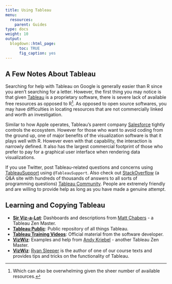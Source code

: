 ```yaml
---
title: Using Tableau
menu:
  resources:
    parent: Guides
type: docs
weight: 10
output:
  blogdown::html_page:
      toc: TRUE
      fig_caption: yes
---
```


## A Few Notes About Tableau

Searching for help with Tableau on Google is generally easier than R since you aren't searching for a letter. However, the first thing you may notice is that given [Tableau](https://www.tableau.com/){target="_blank"} is a proprietary software, there is severe lack of available free resources as opposed to R^[Which can also be overwhelming given the sheer number of available resources.]. As opposed to open source softwares, you may have difficulties in locating resources that are not commercially linked and worth an investigation. 

Similar to how Apple operates, Tableau's parent company [Salesforce](https://www.salesforce.com/){target="_blank"} tightly controls the ecosystem. However for those who want to avoid coding from the ground up, one of major benefits of the visualization software is that it plays well with R. However even with that capability, the interaction is narrowly defined. It also has the largest commercial footprint of those who prefer to pay for a graphical user interface when rendering data visualizations. 

If you use Twitter, post Tableau-related questions and concerns using [TableauSupport](https://twitter.com/TableauSupport){target="_blank"} using `@TableauSupport`. Also check out [StackOverflow](https://stackoverflow.com/){target="_blank"} (a Q&A site with hundreds of thousands of answers to all sorts of programming questions) [Tableau Community](https://community.tableau.com/s/){target="_blank"}. People are extremely friendly and are willing to provide help as long as you have made a genuine attempt.

## Learning and Copying Tableau

- [**Sir Viz-a-Lot**](https://www.sirvizalot.com/){target="_blank"}: Dashboards and descriptions from [Matt Chabers](https://twitter.com/sirvizalot){target="_blank"} - a Tableau Zen Master. 
- [**Tableau Public**](https://public.tableau.com/en-us/s/){target="_blank"}: Public repository of all things Tableau.
- [**Tableau Training Videos**](https://www.tableau.com/learn/training/20211){target="_blank"}: Official material from the software developer.
- [**VizWiz**](https://www.vizwiz.com/){target="_blank"}: Examples and help from [Andy Kriebel](https://twitter.com/VizWizBI){target="_blank"} - another Tableau Zen Master. 
- [**VizWiz**](https://www.ryansleeper.com/){target="_blank"}: [Ryan Sleeper](https://twitter.com/ryanvizzes){target="_blank"} is the author of one of our course texts and provides tips and tricks on the functionality of Tableau.
